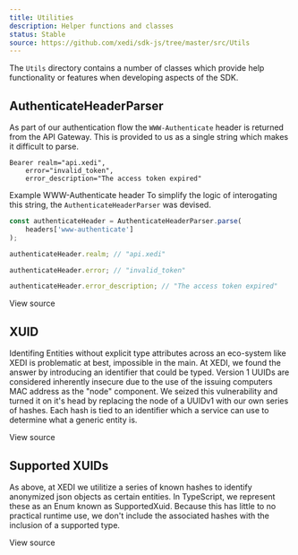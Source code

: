 ```yaml
---
title: Utilities
description: Helper functions and classes
status: Stable
source: https://github.com/xedi/sdk-js/tree/master/src/Utils
---
```



The <Link href="https://github.com/xedi/sdk-js/tree/master/src/Utils">`Utils`<LinkExternalIcon /></Link> directory contains a number of classes which provide help functionality or features when developing aspects of the SDK.

## AuthenticateHeaderParser

As part of our <Link href="/architecture/authentication">authentication flow</Link> the <Link href="https://tools.ietf.org/html/rfc6750#page-9">`WWW-Authenticate` header<LinkExternalIcon /></Link> is returned from the API Gateway. This is provided to us as a single string which makes it difficult to parse.
```
Bearer realm="api.xedi",
    error="invalid_token",
    error_description="The access token expired"
```
<Text as="p" mb={3} fontSize={1} color="gray.5">Example WWW-Authenticate header</Text>
<Text as="p" mb={3}>To simplify the logic of interogating this string, the `AuthenticateHeaderParser` was devised.</Text>

```javascript
const authenticateHeader = AuthenticateHeaderParser.parse(
    headers['www-authenticate']
);

authenticateHeader.realm; // "api.xedi"

authenticateHeader.error; // "invalid_token"

authenticateHeader.error_description; // "The access token expired"
```

<Link href="https://github.com/xedi/sdk-js/blob/master/src/Utils/AuthenticateHeaderParser.ts"><CodeIcon mr={1} />View source<LinkExternalIcon ml={1} /></Link>

## XUID

Identifing Entities without explicit type attributes across an eco-system like XEDI is problematic at best, impossible in the main. At XEDI, we found the answer by introducing an identifier that could be typed. <Link href="https://en.wikipedia.org/wiki/Universally_unique_identifier#Version_1_(date-time_and_MAC_address)">Version 1 UUIDs<LinkExternalIcon ml={1} /></Link> are considered inherently insecure due to the use of the issuing computers MAC address as the "node" component. We seized this vulnerability and turned it on it's head by replacing the node of a UUIDv1 with our own series of hashes. Each hash is tied to an identifier which a service can use to determine what a generic entity is.

<Link href="https://github.com/xedi/sdk-js/blob/master/src/Utils/Xuid.ts"><CodeIcon mr={1} />View source<LinkExternalIcon ml={1} /></Link>

## Supported XUIDs

As above, at XEDI we utilitize a series of known hashes to identify anonymized json objects as certain entities. In TypeScript, we represent these as an Enum known as SupportedXuid. Because this has little to no practical runtime use, we don't include the associated hashes with the inclusion of a supported type.

<Link href="https://github.com/xedi/sdk-js/blob/master/src/Utils/Xuid.ts"><CodeIcon mr={1} />View source<LinkExternalIcon ml={1} /></Link>
